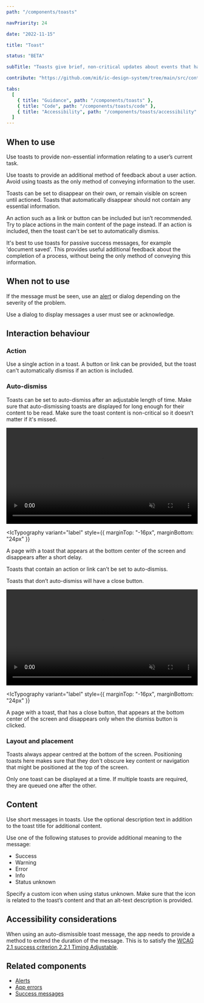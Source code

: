 ```yaml
---
path: "/components/toasts"

navPriority: 24

date: "2022-11-15"

title: "Toast"

status: "BETA"

subTitle: "Toasts give brief, non-critical updates about events that happen in an app. Toasts are sometimes called 'snackbars'."

contribute: "https://github.com/mi6/ic-design-system/tree/main/src/content/structured/components/toasts.mdx"

tabs:
  [
    { title: "Guidance", path: "/components/toasts" },
    { title: "Code", path: "/components/toasts/code" },
    { title: "Accessibility", path: "/components/toasts/accessibility" },
  ]
---
```



<IcAlert
  heading="Coming soon"
  message="Toast component is currently in development."
  variant="info"
/>

## When to use

Use toasts to provide non-essential information relating to a user’s current task.

Use toasts to provide an additional method of feedback about a user action. Avoid using toasts as the only method of conveying information to the user.

Toasts can be set to disappear on their own, or remain visible on screen until actioned. Toasts that automatically disappear should not contain any essential information.

An action such as a link or button can be included but isn’t recommended. Try to place actions in the main content of the page instead. If an action is included, then the toast can't be set to automatically dismiss.

<DoDontCaution
  imageSrc={toastFig1}
  imageAlt="A comments section with a toast message that says ‘Comment added’ with an ‘undo’ button and a dismiss button."
  state="caution"
  caption="A toast message containing an action button. The toast has to be manually dismissed."
/>

<DoDontCaution
  imageSrc={toastFig2}
  imageAlt="A comments section with a toast message that says ‘Comment added’ with a link that reads ‘View our privacy statement’, and a dismiss button."
  state="caution"
  caption="A toast message containing a link. The toast has to be manually dismissed."
/>

It's best to use toasts for passive success messages, for example 'document saved'. This provides useful additional feedback about the completion of a process, without being the only method of conveying this information.

## When not to use

If the message must be seen, use an [alert](/components/alerts) or dialog depending on the severity of the problem.

<DoDontCaution
  imageSrc={toastFig3}
  imageAlt="A comments section with a toast message displaying an error that reads ‘Your comment couldn’t be saved’."
  state="bad"
  caption="Don’t use toast messages to display errors."
/>

Use a dialog to display messages a user must see or acknowledge.

## Interaction behaviour

### Action

Use a single action in a toast. A button or link can be provided, but the toast can't automatically dismiss if an action is included.

### Auto-dismiss

Toasts can be set to auto-dismiss after an adjustable length of time. Make sure that auto-dismissing toasts are displayed for long enough for their content to be read. Make sure the toast content is non-critical so it doesn’t matter if it's missed.

<video width="100%" muted controls loop>
  <source src={toastVid1} type="video/mp4" />
</video>

<IcTypography
  variant="label"
  style={{ marginTop: "-16px", marginBottom: "24px" }}
>
  A page with a toast that appears at the bottom center of the screen and
  disappears after a short delay.
</IcTypography>

Toasts that contain an action or link can’t be set to auto-dismiss.

Toasts that don’t auto-dismiss will have a close button.

<video width="100%" muted controls loop>
  <source src={toastVid2} type="video/mp4" />
</video>

<IcTypography
  variant="label"
  style={{ marginTop: "-16px", marginBottom: "24px" }}
>
  A page with a toast, that has a close button, that appears at the bottom
  center of the screen and disappears only when the dismiss button is clicked.
</IcTypography>

### Layout and placement

Toasts always appear centred at the bottom of the screen. Positioning toasts here makes sure that they don't obscure key content or navigation that might be positioned at the top of the screen.

Only one toast can be displayed at a time. If multiple toasts are required, they are queued one after the other.

<DoDontCaution
  imageSrc={toastFig4}
  imageAlt="An app called ‘Better latte than never’ displaying an article page and showing a toast message positioned at the bottom and centre of the screen that reads ‘Comment added’.  "
  state="good"
  caption="Position toast message at the centre and bottom of the screen.  "
/>

<DoDontCaution
  imageSrc={toastFig5}
  imageAlt="An app whose title is obscured by a toast message positioned at the top of the screen that reads ‘Comment added’."
  state="bad"
  caption="Don’t position toasts at the top of the screen as they may interfere with important content.  "
/>

## Content

Use short messages in toasts. Use the optional description text in addition to the toast title for additional content.

<DoDontCaution
  imageSrc={toastFig6}
  imageAlt="An app called ‘Better latte than never’ showing an article page with comments that displays a toast message with a title that says ‘Comment added’ and a description that says ‘Thanks for letting us know.’."
  state="good"
  caption="Use the optional toast description to provide more information on the toast message."
/>

Use one of the following statuses to provide additional meaning to the message:

- Success
- Warning
- Error
- Info
- Status unknown

Specify a custom icon when using status unknown. Make sure that the icon is related to the toast’s content and that an alt-text description is provided.

## Accessibility considerations

When using an auto-dismissible toast message, the app needs to provide a method to extend the duration of the message. This is to satisfy the [WCAG 2.1 success criterion 2.2.1 Timing Adjustable](https://www.w3.org/WAI/WCAG21/Understanding/timing-adjustable.html).

## Related components

- [Alerts](/components/alerts)
- [App errors](/patterns/app-errors)
- [Success messages](/patterns/success)
